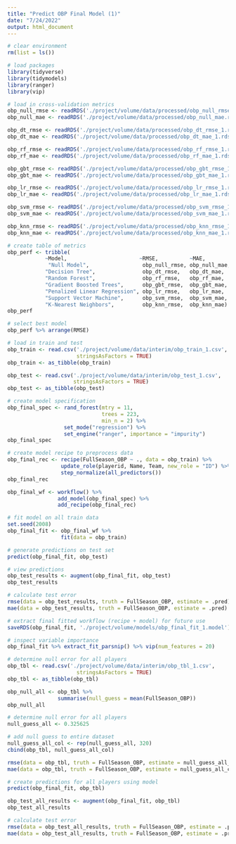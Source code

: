 ```yaml
---
title: "Predict OBP Final Model (1)"
date: "7/24/2022"
output: html_document
---
```


```r
# clear environment
rm(list = ls())

# load packages
library(tidyverse)
library(tidymodels)
library(ranger)
library(vip)
```

```r
# load in cross-validation metrics
obp_null_rmse <- readRDS('./project/volume/data/processed/obp_null_rmse.rds')
obp_null_mae <- readRDS('./project/volume/data/processed/obp_null_mae.rds')

obp_dt_rmse <- readRDS('./project/volume/data/processed/obp_dt_rmse_1.rds')
obp_dt_mae <- readRDS('./project/volume/data/processed/obp_dt_mae_1.rds')

obp_rf_rmse <- readRDS('./project/volume/data/processed/obp_rf_rmse_1.rds')
obp_rf_mae <- readRDS('./project/volume/data/processed/obp_rf_mae_1.rds')

obp_gbt_rmse <- readRDS('./project/volume/data/processed/obp_gbt_rmse_1.rds')
obp_gbt_mae <- readRDS('./project/volume/data/processed/obp_gbt_mae_1.rds')

obp_lr_rmse <- readRDS('./project/volume/data/processed/obp_lr_rmse_1.rds')
obp_lr_mae <- readRDS('./project/volume/data/processed/obp_lr_mae_1.rds')

obp_svm_rmse <- readRDS('./project/volume/data/processed/obp_svm_rmse_1.rds')
obp_svm_mae <- readRDS('./project/volume/data/processed/obp_svm_mae_1.rds')

obp_knn_rmse <- readRDS('./project/volume/data/processed/obp_knn_rmse_1.rds')
obp_knn_mae <- readRDS('./project/volume/data/processed/obp_knn_mae_1.rds')
```

```r
# create table of metrics
obp_perf <- tribble(
            ~Model,                       ~RMSE,          ~MAE,
             "Null Model",                 obp_null_rmse, obp_null_mae,
            "Decision Tree",               obp_dt_rmse,   obp_dt_mae,
            "Random Forest",               obp_rf_rmse,   obp_rf_mae,
            "Gradient Boosted Trees",      obp_gbt_rmse,  obp_gbt_mae,
            "Penalized Linear Regression", obp_lr_rmse,   obp_lr_mae,
            "Support Vector Machine",      obp_svm_rmse,  obp_svm_mae,
            "K-Nearest Neighbors",         obp_knn_rmse,  obp_knn_mae)
obp_perf
```

```r
# select best model
obp_perf %>% arrange(RMSE)
```
```r
# load in train and test
obp_train <- read.csv('./project/volume/data/interim/obp_train_1.csv',
                      stringsAsFactors = TRUE)
obp_train <- as_tibble(obp_train)

obp_test <- read.csv('./project/volume/data/interim/obp_test_1.csv', 
                     stringsAsFactors = TRUE)
obp_test <- as_tibble(obp_test)
```

```r
# create model specification
obp_final_spec <- rand_forest(mtry = 11,
                              trees = 223, 
                              min_n = 2) %>%
                  set_mode("regression") %>%
                  set_engine("ranger", importance = "impurity")
obp_final_spec
```

```r
# create model recipe to preprocess data
obp_final_rec <- recipe(FullSeason_OBP ~ ., data = obp_train) %>%
                 update_role(playerid, Name, Team, new_role = "ID") %>%
                 step_normalize(all_predictors())
obp_final_rec
```

```r
obp_final_wf <- workflow() %>%
                add_model(obp_final_spec) %>%
                add_recipe(obp_final_rec)
```

```r
# fit model on all train data
set.seed(2008)
obp_final_fit <- obp_final_wf %>%
                 fit(data = obp_train)
```

```r
# generate predictions on test set
predict(obp_final_fit, obp_test)
```

```r
# view predictions
obp_test_results <- augment(obp_final_fit, obp_test)
obp_test_results
```

```r
# calculate test error
rmse(data = obp_test_results, truth = FullSeason_OBP, estimate = .pred)
mae(data = obp_test_results, truth = FullSeason_OBP, estimate = .pred)
```

```r
# extract final fitted workflow (recipe + model) for future use
saveRDS(obp_final_fit, './project/volume/models/obp_final_fit_1.model')
```

```r
# inspect variable importance
obp_final_fit %>% extract_fit_parsnip() %>% vip(num_features = 20)
```

```r
# determine null error for all players
obp_tbl <- read.csv('./project/volume/data/interim/obp_tbl_1.csv',
                      stringsAsFactors = TRUE)
obp_tbl <- as_tibble(obp_tbl)

obp_null_all <- obp_tbl %>%
                summarise(null_guess = mean(FullSeason_OBP))
obp_null_all
```

```r
# determine null error for all players
null_guess_all <- 0.325625

# add null guess to entire dataset
null_guess_all_col <- rep(null_guess_all, 320)
cbind(obp_tbl, null_guess_all_col)

rmse(data = obp_tbl, truth = FullSeason_OBP, estimate = null_guess_all_col)
mae(data = obp_tbl, truth = FullSeason_OBP, estimate = null_guess_all_col)
```


```r
# create predictions for all players using model
predict(obp_final_fit, obp_tbl)

obp_test_all_results <- augment(obp_final_fit, obp_tbl)
obp_test_all_results

# calculate test error
rmse(data = obp_test_all_results, truth = FullSeason_OBP, estimate = .pred)
mae(data = obp_test_all_results, truth = FullSeason_OBP, estimate = .pred)
```


